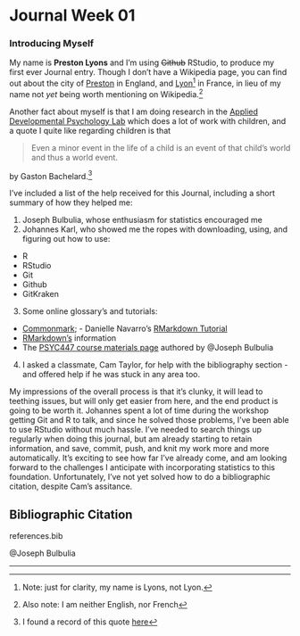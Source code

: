# Journal Week 01
### Introducing Myself

My name is **Preston Lyons** and I'm using ~~Github~~ RStudio, to produce my first ever Journal entry. Though I don't have a Wikipedia page, you can find out about the city of [Preston](https://en.wikipedia.org/wiki/Preston,_Lancashire) in England, and [Lyon](https://en.wikipedia.org/wiki/Lyon)[^1] in France, in lieu of my name not *yet* being worth mentioning on Wikipedia.[^2] 

Another fact about myself is that I am doing research in the [Applied Developmental Psychology Lab](https://applieddevelopmentallab.com/) which does a lot of work with children, and a quote I quite like regarding children is that

> Even a minor event in the life of a child is an event of that child's world and thus a world event.

by Gaston Bachelard.[^3] 

I've included a list of the help received for this Journal, including a short summary of how they helped me:

1. Joseph Bulbulia, whose enthusiasm for statistics encouraged me
2. Johannes Karl, who showed me the ropes with downloading, using, and figuring out how to use:
- R
- RStudio
- Git
- Github
- GitKraken
3. Some online glossary's and tutorials:
- [Commonmark](https://commonmark.org/help/tutorial/index.html); - Danielle Navarro's [RMarkdown Tutorial](https://slides.djnavarro.net/starting-rmarkdown/#1)
- [RMarkdown's](https://rmarkdown.rstudio.com/authoring_pandoc_markdown.html#Pandoc_Markdown) information
- The [PSYC447 course materials page](https://go-bayes.github.io/psych-447/about.htm) authored by @Joseph Bulbulia
4. I asked a classmate, Cam Taylor, for help with the bibliography section - and offered help if he was stuck in any area too. 

My impressions of the overall process is that it's clunky, it will lead to teething issues, but will only get easier from here, and the end product is going to be worth it. Johannes spent a lot of time during the workshop getting Git and R to talk, and since he solved those problems, I've been able to use RStudio without much hassle. I've needed to search things up regularly when doing this journal, but am already starting to retain information, and save, commit, push, and knit my work more and more automatically. It's exciting to see how far I've already come, and am looking forward to the challenges I anticipate with incorporating statistics to this foundation. Unfortunately, I've not yet solved how to do a bibliographic citation, despite Cam's assitance. 

## Bibliographic Citation

references.bib

@Joseph Bulbulia

------------------
[^1]: Note: just for clarity, my name is Lyons, not Lyon.
[^2]: Also note: I am neither English, nor French
[^3]: I found a record of this quote [here](https://www.goodreads.com/quotes/471937-even-a-minor-event-in-the-life-of-a-child)
